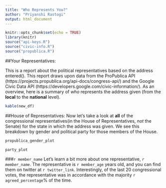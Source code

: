 ```yaml
---
title: "Who Represents You?"
author: "Priyanshi Rastogi"
output: html_document
---
```


```r
knitr::opts_chunk$set(echo = TRUE)
library(knitr)
source("api-keys.R")
source("civic-info.R")
source("propublica.R")
```

##Your Representatives:

This is a report about the political representatives based on the address entered(). This report draws upon data from the ProPublica API (https://projects.propublica.org/api-docs/congress-api/) and the Google Civic Data API (https://developers.google.com/civic-information/). As an overview, here is a summary of _who_ represents the address given (from the **local** to the **national** level).

```r
kable(new_df)

```

##House of Representatives:
Now let's take a look at **all** of the congressional representatives(in the
House of Representatives, _not_ the Senate) for the state in which the address was given. We see this breakdown by gender and political party for those members of the House.

```r
propublica_gender_plot

party_plot
```

###`r member_name`
Let's learn a bit more about one representative, _`r member_name`_. The representative is `r member_age` years old, and you can find them on twitter at `r twitter_link`. Interestingly, of the last 20 congressional votes, the representative was in accordance with the majority `r agreed_percentage`% of the time.

